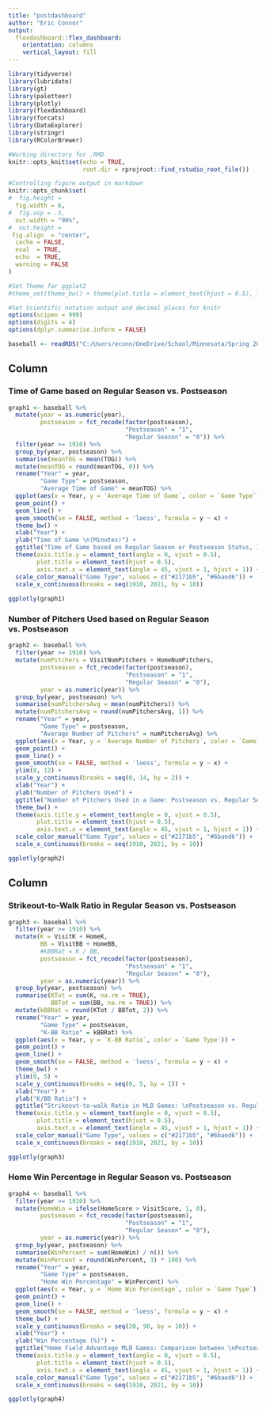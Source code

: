 ```yaml
---
title: "postdashboard"
author: "Eric Connor"
output: 
  flexdashboard::flex_dashboard:
    orientation: columns
    vertical_layout: fill
---
```


```r
library(tidyverse)
library(lubridate)
library(gt)
library(paletteer)
library(plotly)
library(flexdashboard)
library(forcats)
library(DataExplorer)
library(stringr)
library(RColorBrewer)

#Working directory for .RMD
knitr::opts_knit$set(echo = TRUE,
                     root.dir = rprojroot::find_rstudio_root_file())

#Controlling figure output in markdown
knitr::opts_chunk$set(
#  fig.height =   
  fig.width = 6,
#  fig.asp = .5,
  out.width = "90%",
#  out.height = 
 fig.align  = "center",
  cache = FALSE,
  eval  = TRUE,
  echo  = TRUE,
  warning = FALSE
)

#Set Theme for ggplot2
#theme_set(theme_bw() + theme(plot.title = element_text(hjust = 0.5), legend.position = "bottom"))

#Set Scientific notation output and decimal places for knitr
options(scipen = 999)
options(digits = 4)
options(dplyr.summarise.inform = FALSE)

```

```r

baseball <- readRDS("C:/Users/econn/OneDrive/School/Minnesota/Spring 2022/PubH 7462/Project/Years of Data/baseball.RDS")

```

Column {data-width=500}
-----------------------------------------------------------------------

### Time of Game based on Regular Season vs. Postseason

```r

graph1 <- baseball %>%
  mutate(year = as.numeric(year),
         postseason = fct_recode(factor(postseason),
                                 "Postseason" = "1",
                                 "Regular Season" = "0")) %>%
  filter(year >= 1910) %>%
  group_by(year, postseason) %>%
  summarise(meanTOG = mean(TOG)) %>%
  mutate(meanTOG = round(meanTOG, 0)) %>%
  rename("Year" = year,
         "Game Type" = postseason,
         "Average Time of Game" = meanTOG) %>% 
  ggplot(aes(x = Year, y = `Average Time of Game`, color = `Game Type`)) +
  geom_point() +
  geom_line() + 
  geom_smooth(se = FALSE, method = 'loess', formula = y ~ x) +
  theme_bw() +
  xlab("Year") +
  ylab("Time of Game \n(Minutes)") +
  ggtitle("Time of Game based on Regular Season or Postseason Status, 1910-2021") +
  theme(axis.title.y = element_text(angle = 0, vjust = 0.5),
        plot.title = element_text(hjust = 0.5),
        axis.text.x = element_text(angle = 45, vjust = 1, hjust = 1)) +
  scale_color_manual("Game Type", values = c("#2171b5", "#6baed6")) +
  scale_x_continuous(breaks = seq(1910, 2021, by = 10))
  
ggplotly(graph1)

```

### Number of Pitchers Used based on Regular Season vs. Postseason

```r

graph2 <- baseball %>%
  filter(year >= 1910) %>%
  mutate(numPitchers = VisitNumPitchers + HomeNumPitchers,
         postseason = fct_recode(factor(postseason),
                                 "Postseason" = "1",
                                 "Regular Season" = "0"),
         year = as.numeric(year)) %>%
  group_by(year, postseason) %>%
  summarise(numPitchersAvg = mean(numPitchers)) %>%
  mutate(numPitchersAvg = round(numPitchersAvg, 1)) %>%
  rename("Year" = year,
         "Game Type" = postseason,
         "Average Number of Pitchers" = numPitchersAvg) %>%
  ggplot(aes(x = Year, y = `Average Number of Pitchers`, color = `Game Type`)) +
  geom_point() +
  geom_line() +
  geom_smooth(se = FALSE, method = 'loess', formula = y ~ x) +
  ylim(0, 12) +
  scale_y_continuous(breaks = seq(0, 14, by = 2)) +
  xlab("Year") +
  ylab("Number of Pitchers Used") +
  ggtitle("Number of Pitchers Used in a Game: Postseason vs. Regular Season Comparison, 1910-2021") +
  theme_bw() +
  theme(axis.title.y = element_text(angle = 0, vjust = 0.5),
        plot.title = element_text(hjust = 0.5),
        axis.text.x = element_text(angle = 45, vjust = 1, hjust = 1)) +
  scale_color_manual("Game Type", values = c("#2171b5", "#6baed6")) +
  scale_x_continuous(breaks = seq(1910, 2021, by = 10))

ggplotly(graph2)

```


Column {data-width=500}
-----------------------------------------------------------------------

### Strikeout-to-Walk Ratio in Regular Season vs. Postseason

```r

graph3 <- baseball %>%
  filter(year >= 1910) %>%
  mutate(K = VisitK + HomeK,
         BB = VisitBB + HomeBB,
         #kBBRat = K / BB,
         postseason = fct_recode(factor(postseason),
                                 "Postseason" = "1",
                                 "Regular Season" = "0"),
         year = as.numeric(year)) %>%
  group_by(year, postseason) %>%
  summarise(KTot = sum(K, na.rm = TRUE),
            BBTot = sum(BB, na.rm = TRUE)) %>%
  mutate(kBBRat = round(KTot / BBTot, 2)) %>%
  rename("Year" = year,
         "Game Type" = postseason,
         "K-BB Ratio" = kBBRat) %>%
  ggplot(aes(x = Year, y = `K-BB Ratio`, color = `Game Type`)) +
  geom_point() +
  geom_line() +
  geom_smooth(se = FALSE, method = 'loess', formula = y ~ x) +
  theme_bw() +
  ylim(0, 5) +
  scale_y_continuous(breaks = seq(0, 5, by = 1)) +
  xlab("Year") +
  ylab("K/BB Ratio") +
  ggtitle("Strikeout-to-walk Ratio in MLB Games: \nPostseason vs. Regular Season Comparison, 1910-2021") +
  theme(axis.title.y = element_text(angle = 0, vjust = 0.5),
        plot.title = element_text(hjust = 0.5),
        axis.text.x = element_text(angle = 45, vjust = 1, hjust = 1)) +
  scale_color_manual("Game Type", values = c("#2171b5", "#6baed6")) +
  scale_x_continuous(breaks = seq(1910, 2021, by = 10))

ggplotly(graph3)

```

### Home Win Percentage in Regular Season vs. Postseason

```r

graph4 <- baseball %>%
  filter(year >= 1910) %>%
  mutate(HomeWin = ifelse(HomeScore > VisitScore, 1, 0),
         postseason = fct_recode(factor(postseason),
                                 "Postseason" = "1",
                                 "Regular Season" = "0"),
         year = as.numeric(year)) %>%
  group_by(year, postseason) %>%
  summarise(WinPercent = sum(HomeWin) / n()) %>%
  mutate(WinPercent = round(WinPercent, 3) * 100) %>%
  rename("Year" = year,
         "Game Type" = postseason,
         "Home Win Percentage" = WinPercent) %>%
  ggplot(aes(x = Year, y = `Home Win Percentage`, color = `Game Type`)) +
  geom_point() +
  geom_line() +
  geom_smooth(se = FALSE, method = 'loess', formula = y ~ x) +
  theme_bw() +
  scale_y_continuous(breaks = seq(20, 90, by = 10)) +
  xlab("Year") +
  ylab("Win Percentage (%)") +
  ggtitle("Home Field Advantage MLB Games: Comparison between \nPostseason and Regular Season Comparison, 1910-2021") +
  theme(axis.title.y = element_text(angle = 0, vjust = 0.5),
        plot.title = element_text(hjust = 0.5),
        axis.text.x = element_text(angle = 45, vjust = 1, hjust = 1)) +
  scale_color_manual("Game Type", values = c("#2171b5", "#6baed6")) +
  scale_x_continuous(breaks = seq(1910, 2021, by = 10))

ggplotly(graph4)

```
